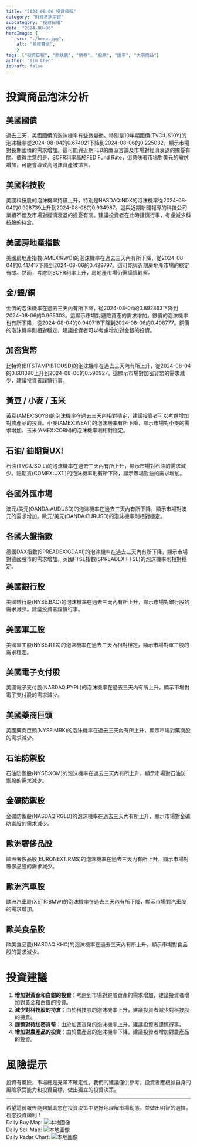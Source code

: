 ```yaml
---
title: "2024-08-06 投資日報"
category: "財經資訊宇宙"
subcategory: "投資日報"
date: "2024-08-06"
heroImage: {
    src: "./hero.jpg",
    alt: "易經算命",
    }
tags: ["投資日報", "照妖鏡", "債券", "股票", "匯率", "大宗商品"]
author: "Tim Chen"
isDraft: false
---
```

# 投資商品泡沫分析

## 美國國債

過去三天，美國國債的泡沫機率有些微變動。特別是10年期國債(TVC:US10Y)的泡沫機率從2024-08-04的0.674921下降到2024-08-06的0.225032，顯示市場對長期國債的需求增加。這可能與近期FED的鷹派言論及市場對經濟衰退的擔憂有關。值得注意的是，SOFR利率高於FED Fund Rate，這意味著市場對美元的需求增加，可能會導致高泡沫資產被拋售。

## 美國科技股

美國科技股的泡沫機率持續上升，特別是NASDAQ:NDX的泡沫機率從2024-08-04的0.928739上升到2024-08-06的0.934987。這與近期新聞報導的科技公司業績不佳及市場對經濟衰退的擔憂有關。建議投資者在此時謹慎行事，考慮減少科技股的持倉。

## 美國房地產指數

美國房地產指數(AMEX:RWO)的泡沫機率在過去三天內有所下降，從2024-08-04的0.417417下降到2024-08-06的0.429797。這可能與近期房地產市場的穩定有關。然而，考慮到SOFR利率上升，房地產市場仍需謹慎觀察。

## 金/銀/銅

金價的泡沫機率在過去三天內有所下降，從2024-08-04的0.892863下降到2024-08-06的0.965303。這顯示市場對避險資產的需求增加。銀價的泡沫機率也有所下降，從2024-08-04的0.940718下降到2024-08-06的0.408777。銅價的泡沫機率則相對穩定，建議投資者可以考慮增加對金銀的投資。

## 加密貨幣

比特幣(BITSTAMP:BTCUSD)的泡沫機率在過去三天內有所上升，從2024-08-04的0.601390上升到2024-08-06的0.590927。這顯示市場對加密貨幣的需求減少，建議投資者謹慎行事。

## 黃豆 / 小麥 / 玉米

黃豆(AMEX:SOYB)的泡沫機率在過去三天內相對穩定，建議投資者可以考慮增加對農產品的投資。小麥(AMEX:WEAT)的泡沫機率有所下降，顯示市場對小麥的需求增加。玉米(AMEX:CORN)的泡沫機率則相對穩定。

## 石油/ 鈾期貨UX!

石油(TVC:USOIL)的泡沫機率在過去三天內有所上升，顯示市場對石油的需求減少。鈾期貨(COMEX:UX1!)的泡沫機率則有所下降，顯示市場對鈾的需求增加。

## 各國外匯市場

澳元/美元(OANDA:AUDUSD)的泡沫機率在過去三天內有所下降，顯示市場對澳元的需求增加。歐元/美元(OANDA:EURUSD)的泡沫機率則相對穩定。

## 各國大盤指數

德國DAX指數(SPREADEX:GDAXI)的泡沫機率在過去三天內有所下降，顯示市場對德國股市的需求增加。英國FTSE指數(SPREADEX:FTSE)的泡沫機率則相對穩定。

## 美國銀行股

美國銀行股(NYSE:BAC)的泡沫機率在過去三天內有所上升，顯示市場對銀行股的需求減少。建議投資者謹慎行事。

## 美國軍工股

美國軍工股(NYSE:RTX)的泡沫機率在過去三天內相對穩定，顯示市場對軍工股的需求穩定。

## 美國電子支付股

美國電子支付股(NASDAQ:PYPL)的泡沫機率在過去三天內有所上升，顯示市場對電子支付股的需求減少。

## 美國藥商巨頭

美國藥商巨頭(NYSE:MRK)的泡沫機率在過去三天內有所上升，顯示市場對藥商股的需求減少。

## 石油防禦股

石油防禦股(NYSE:XOM)的泡沫機率在過去三天內有所上升，顯示市場對石油防禦股的需求減少。

## 金礦防禦股

金礦防禦股(NASDAQ:RGLD)的泡沫機率在過去三天內有所上升，顯示市場對金礦防禦股的需求減少。

## 歐洲奢侈品股

歐洲奢侈品股(EURONEXT:RMS)的泡沫機率在過去三天內有所上升，顯示市場對奢侈品股的需求減少。

## 歐洲汽車股

歐洲汽車股(XETR:BMW)的泡沫機率在過去三天內有所下降，顯示市場對汽車股的需求增加。

## 歐美食品股

歐美食品股(NASDAQ:KHC)的泡沫機率在過去三天內有所上升，顯示市場對食品股的需求減少。

# 投資建議

1. **增加對黃金和白銀的投資**：考慮到市場對避險資產的需求增加，建議投資者增加對黃金和白銀的投資。
2. **減少對科技股的持倉**：由於科技股的泡沫機率上升，建議投資者減少對科技股的持倉。
3. **謹慎對待加密貨幣**：由於加密貨幣的泡沫機率上升，建議投資者謹慎行事。
4. **增加對農產品的投資**：由於農產品的泡沫機率下降，建議投資者增加對農產品的投資。

# 風險提示

投資有風險，市場總是充滿不確定性。我們的建議僅供參考，投資者應根據自身的風險承受能力和投資目標，做出獨立的投資決策。

---

希望這份報告能夠幫助您在投資決策中更好地理解市場動態，並做出明智的選擇。祝您投資順利！
<br />
Daily Buy Map:
![本地圖像](./buyMap.svg)
<br />
Daily Sell Map:
![本地圖像](./sellMap.svg)
<br />
Daily Radar Chart:
![本地圖像](./radar.svg)
<br />
